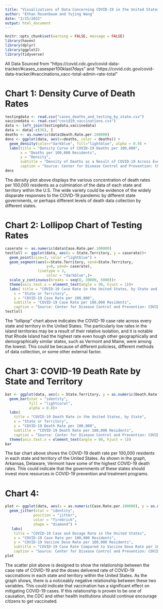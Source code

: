 ```yaml
---
title: "Visualizations of Data Concerning COVID-19 in the United States"
author: "Ethan Rosenbaum and Yujing Wang"
date: "2/25/2022"
output: html_document
---
```


```r
knitr::opts_chunk$set(warning = FALSE, message = FALSE) 
library(haven)
library(dplyr)
library(ggplot2)
library(tidyverse)
```
All Data Sourced from "https://covid.cdc.gov/covid-data-tracker/#cases_casesper100klast7days" and "https://covid.cdc.gov/covid-data-tracker/#vaccinations_vacc-total-admin-rate-total" 

# Chart 1: Density Curve of Death Rates
```r
testingdata <- read.csv("cases_deaths_and_testing_by_state.csv")
vaccinedata <- read.csv("covid19_vaccinations.csv")
data <- left_join(testingdata,vaccinedata)
data <- data[-c(36), ]
deaths <- as.numeric(data$Death.Rate.per.100000)
dens <- ggplot(data, aes(x=deaths, color = deaths)) +
  geom_density(color="darkblue", fill="lightblue", alpha = 0.9) +
  labs(title = "Density Curve of COVID-19 Deaths per 100,000",
       x = "Deaths per 100,000 Residents",
       y = "Density",
       subtitle = "Density of Deaths as a Result of COVID-19 Across Every State",
       caption = "Source: Center for Disease Control and Prevention: COVID Data Tracker")
dens
```
The density plot above displays the various concentration of death rates per 100,000 residents as a culmination of the data of each state and territory within the U.S. The wide variety could be evidence of the widely disparate responses to the COVID-19 pandemic by different state governments, or perhaps different levels of death data collection by different states. 

# Chart 2: Lollipop Chart of Testing Rates
```r
caserate <- as.numeric(data$Case.Rate.per.100000)
testloll <- ggplot(data, aes(x = State.Territory, y = caserate))+
  geom_point(size=3, color ="lightblue") +
  geom_segment(aes(x=State.Territory, xend=State.Territory,
                   y=0, yend= caserate),
               linetype = 3,
                   color = "darkblue",)+
  scale_y_continuous(breaks = seq(0, 30000, 5000))+
  theme(axis.text.x = element_text(angle = 90, hjust = 1))+
  labs( title = "COVID-19 Case Rate in the United States, by State and Territory",
    x = "State or Territory",
    y = "COVID-19 Case Rate per 100,000",
    subtitle = "COVID-19 Case Rate per 100,000 Residents",
    caption = "Source: Center for Disease Control and Prevention: COVID Data Tracker") 
testloll
```
The "lollipop" chart above indicates the COVID-19 case rate across every state and territory in the United States. The particularly low rates in the island territories may be a result of their relative isolation, and it is notable that Rhode Island had the highest rate even hough other geographically and demographically similar states, such as Vermont and Maine, were among the lowest. This could be because of different policiess, different methods of data collection, or some other external factor. 

# Chart 3: COVID-19 Death Rate by State and Territory
```r
bar <- ggplot(data, aes(x = State.Territory, y = as.numeric(Death.Rate.per.100000))) +
  geom_bar(stat = "identity",
           fill = "lightcoral",
           alpha = 0.8)+
  labs(
    title = "COVID-19 Death Rate in the United States, by State",
    x = "State or Territory",
    y = "COVID-19 Death Rate per 100,000",
    subtitle = "COVID-19 Death Rate per 100,000 Residents",
    caption = "Source: Center for Disease Control and Prevention: COVID Data Tracker") +
  theme(axis.text.x = element_text(angle = 90, hjust = 1))
bar
```
The bar chart above shows the COVID-19 death rate per 100,000 residents in each state and territory of the United States. As shown in the graph, Arkansas, Delaware, Vermont have some of the highest COVID-19 death rates. This could indicate that the governments of these states should invest more resources in COVID-19 prevention and treatment programs.

# Chart 4: 
```r
plot <- ggplot(data, aes(x = as.numeric(Case.Rate.per.100000), y = as.numeric(Doses.Delivered.per.100K))) +
  geom_jitter(stat = "identity",
             position = "jitter",
             color = "firebrick",
             shape = "diamond") +
   labs(
    title = "COVID-19 Case and Dosage Rate in the United States",
    x = "COVID-19 Case Rate per 100,000 Residents",
    y = "COVID-19 Vaccine Dose Rate per 100,000 Residents",
    subtitle = "COVID-19 Case Rate Compared to Vaccine Dose Rate per 100,000 Residents by State or Territory",
    caption = "Source: Center for Disease Control and Prevention: COVID Data Tracker") 
plot
```
The scatter plot above is designed to show the relationship between the case rate of COVID-19 and the doses delivered rate of COVID-19 vaccinations in each state and territory within the United States. As the graph shows, there is a noticeably negative relationship between these two variables. This could indicate that vaccination has a significant effect on mitigating COVID-19 cases. If this relationship is proven to be one of causation, the CDC and other health institutions should continue encourage citizens to get vaccinated.

